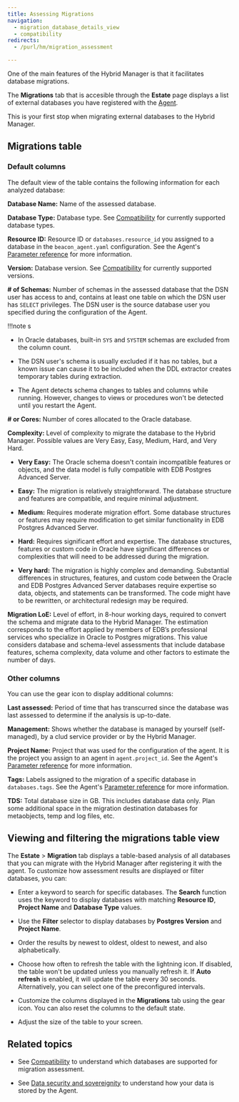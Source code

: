 ```yaml
---
title: Assessing Migrations
navigation:
  - migration_database_details_view
  - compatibility
redirects:
  - /purl/hm/migration_assessment

---
```


One of the main features of the Hybrid Manager is that it facilitates database migrations.

The **Migrations** tab that is accesible through the **Estate** page displays a list of external databases you have registered with the [Agent](../../monitoring#enabling-database-monitoring). 

This is your first stop when migrating external databases to the Hybrid Manager.

## Migrations table

### Default columns

The default view of the table contains the following information for each analyzed database: 

**Database Name:** Name of the assessed database.

**Database Type:** Database type. See [Compatibility](compatibility.mdx) for currently supported database types.

**Resource ID:** Resource ID or `databases.resource_id` you assigned to a database in the `beacon_agent.yaml` configuration. See the Agent's [Parameter reference](../../monitoring/mon_ext_dbs/mon_with_agent/configure_agent.mdx#parameter-reference) for more information.

**Version:** Database version. See [Compatibility](compatibility.mdx) for currently supported versions.

**# of Schemas:** Number of schemas in the assessed database that the DSN user has access to and, contains at least one table on which the DSN user has `SELECT` privileges. The DSN user is the source database user you specified during the configuration of the Agent.

!!!note s

   -   In Oracle databases, built-in `SYS` and `SYSTEM` schemas are excluded from the column count.

   -   The DSN user's schema is usually excluded if it has no tables, but a known issue can cause it to be included when the DDL extractor creates temporary tables during extraction.

   -   The Agent detects schema changes to tables and columns while running. However, changes to views or procedures won't be detected until you restart the Agent.

**# or Cores:** Number of cores allocated to the Oracle database.

**Complexity:** Level of complexity to migrate the database to the Hybrid Manager. Possible values are Very Easy, Easy, Medium, Hard, and Very Hard.

-   **Very Easy:** The Oracle schema doesn't contain incompatible features or objects, and the data model is fully compatible with EDB Postgres Advanced Server. 

-   **Easy:** The migration is relatively straightforward. The database structure and features are compatible, and require minimal adjustment. 

-   **Medium:** Requires moderate migration effort. Some database structures or features may require modification to get similar functionality in EDB Postgres Advanced Server. 

-   **Hard:** Requires significant effort and expertise. The database structures, features or custom code in Oracle have significant differences or complexities that will need to be addressed during the migration. 

-   **Very hard:** The migration is highly complex and demanding. Substantial differences in structures, features, and custom code between the Oracle and EDB Postgres Advanced Server databases require expertise so data, objects, and statements can be transformed. The code might have to be rewritten, or architectural redesign may be required.

**Migration LoE:** Level of effort, in 8-hour working days, required to convert the schema and migrate data to the Hybrid Manager. The estimation corresponds to the effort applied by members of EDB’s professional services who specialize in Oracle to Postgres migrations. This value considers database and schema-level assessments that include database features, schema complexity, data volume and other factors to estimate the number of days.

### Other columns

You can use the gear icon to display additional columns: 

**Last assessed:** Period of time that has transcurred since the database was last assessed to determine if the analysis is up-to-date.

**Management:** Shows whether the database is managed by yourself (self-managed), by a clud service provider or by the Hybrid Manager.

**Project Name:** Project that was used for the configuration of the agent. It is the project you assign to an agent in `agent.project_id`. See the Agent's [Parameter reference](../../monitoring/mon_ext_dbs/mon_with_agent/configure_agent.mdx#parameter-reference) for more information.

**Tags:** Labels assigned to the migration of a specific database in `databases.tags`. See the Agent's [Parameter reference](../../monitoring/mon_ext_dbs/mon_with_agent/configure_agent.mdx#parameter-reference) for more information.

**TDS:** Total database size in GB. This includes database data only. Plan some additional space in the migration destination databases for metaobjects, temp and log files, etc.

## Viewing and filtering the migrations table view

The **Estate** > **Migration** tab displays a table-based analysis of all databases that you can migrate with the Hybrid Manager after registering it with the agent. To customize how assessment results are displayed or filter databases, you can:

-   Enter a keyword to search for specific databases. The **Search** function uses the keyword to display databases with matching **Resource ID**, **Project Name** and **Database Type** values.

-   Use the **Filter** selector to display databases by **Postgres Version** and **Project Name**.

-   Order the results by newest to oldest, oldest to newest, and also alphabetically.

-   Choose how often to refresh the table with the lightning icon. If disabled, the table won't be updated unless you manually refresh it. If **Auto refresh** is enabled, it will update the table every 30 seconds. Alternatively, you can select one of the preconfigured intervals.

-   Customize the columns displayed in the **Migrations** tab using the gear icon. You can also reset the columns to the default state. 

-   Adjust the size of the table to your screen.

## Related topics

-   See [Compatibility](compatibility.mdx) to understand which databases are supported for migration assessment.

-   See [Data security and sovereignity](../../monitoring/mon_ext_dbs/mon_with_agent/data_sovereignity.mdx) to understand how your data is stored by the Agent.
